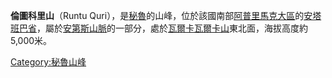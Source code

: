 {{Coord|14|37|14|S|72|40|0|W|display=title}}

'''倫圖科里山'''（Runtu Quri），是[[秘魯|秘魯]]的山峰，位於該國南部[[阿普里馬克大區|阿普里馬克大區]]的[[安塔班巴省|安塔班巴省]]，屬於[[安第斯山脈|安第斯山脈]]的一部分，處於[[瓦爾卡瓦爾卡山|瓦爾卡瓦爾卡山]]東北面，海拔高度約5,000米。

{{Peru-geo-stub}}
[[Category:秘魯山峰|Category:秘魯山峰]]
